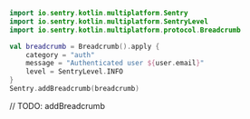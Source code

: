```kotlin
import io.sentry.kotlin.multiplatform.Sentry
import io.sentry.kotlin.multiplatform.SentryLevel
import io.sentry.kotlin.multiplatform.protocol.Breadcrumb

val breadcrumb = Breadcrumb().apply {
    category = "auth"
    message = "Authenticated user ${user.email}"
    level = SentryLevel.INFO
}
Sentry.addBreadcrumb(breadcrumb)
```

// TODO: addBreadcrumb
